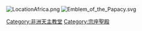 [[Image:LocationAfrica.png|right]]
[[Image:Emblem_of_the_Papacy.svg|right]]

[[Category:非洲天主教堂|Category:非洲天主教堂]]
[[Category:宗座聖殿|Category:宗座聖殿]]